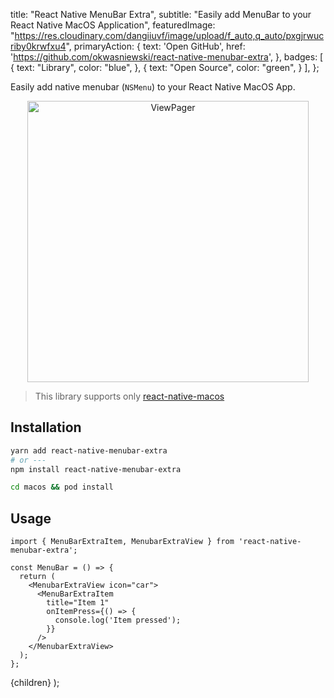 
  title: "React Native MenuBar Extra",
  subtitle: "Easily add MenuBar to your React Native MacOS Application",
  featuredImage: "https://res.cloudinary.com/dangiiuvf/image/upload/f_auto,q_auto/pxgjrwucriby0krwfxu4",
  primaryAction: { 
    text: 'Open GitHub',
    href: 'https://github.com/okwasniewski/react-native-menubar-extra',
  },
  badges: [
    {
      text: "Library",
      color: "blue",
    },
    {
      text: "Open Source",
      color: "green",
    }
  ],
};

Easily add native menubar (`NSMenu`) to your React Native MacOS App.

<p align="center">
  <img src="https://github.com/okwasniewski/react-native-menubar-extra/blob/main/img/example-usage.png?raw=true" alt="ViewPager" width="450"/>
</p>

> This library supports only [react-native-macos](https://github.com/microsoft/react-native-macos#readme)

## Installation

```sh
yarn add react-native-menubar-extra
# or ---
npm install react-native-menubar-extra
```

```sh
cd macos && pod install
```

## Usage

```tsx
import { MenuBarExtraItem, MenubarExtraView } from 'react-native-menubar-extra';

const MenuBar = () => {
  return (
    <MenubarExtraView icon="car">
      <MenuBarExtraItem
        title="Item 1"
        onItemPress={() => {
          console.log('Item pressed');
        }}
      />
    </MenubarExtraView>
  );
};
```

  <BlogLayout meta={meta}>{children}</BlogLayout>
);
